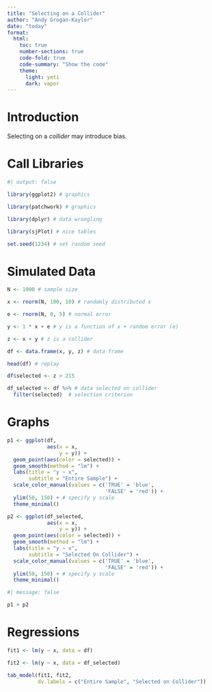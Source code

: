 ```yaml
---
title: "Selecting on a Collider"
author: "Andy Grogan-Kaylor"
date: "today"
format:
  html:
    toc: true
    number-sections: true
    code-fold: true
    code-summary: "Show the code"
    theme:
      light: yeti
      dark: vapor
---
```


# Introduction

Selecting on a *collider* may introduce bias.

# Call Libraries

```r
#| output: false

library(ggplot2) # graphics

library(patchwork) # graphics

library(dplyr) # data wrangling

library(sjPlot) # nice tables

set.seed(1234) # set random seed

```

# Simulated Data

```r

N <- 1000 # sample size

x <- rnorm(N, 100, 10) # randomly distributed x

e <- rnorm(N, 0, 5) # normal error

y <- 1 * x + e # y is a function of x + random error (e)

z <- x + y # z is a collider

df <- data.frame(x, y, z) # data frame

head(df) # replay

```

```r

df$selected <- z > 215

df_selected <- df %>% # data selected on collider
  filter(selected)  # selection criterion

```

# Graphs

```r

p1 <- ggplot(df,
             aes(x = x,
                 y = y)) + 
  geom_point(aes(color = selected)) +
  geom_smooth(method = "lm") +
  labs(title = "y ~ x",
       subtitle = "Entire Sample") +
  scale_color_manual(values = c('TRUE' = 'blue', 
                                'FALSE' = 'red')) +
  ylim(50, 150) + # specify y scale
  theme_minimal()

```

```r

p2 <- ggplot(df_selected,
             aes(x = x,
                 y = y)) + 
  geom_point(aes(color = selected)) +
  geom_smooth(method = "lm") +
  labs(title = "y ~ x",
       subtitle = "Selected On Collider") +
  scale_color_manual(values = c('TRUE' = 'blue', 
                                'FALSE' = 'red')) +
  ylim(50, 150) + # specify y scale
  theme_minimal()

```

```r
#| message: false

p1 + p2

```

# Regressions

```r

fit1 <- lm(y ~ x, data = df)

fit2 <- lm(y ~ x, data = df_selected)

tab_model(fit1, fit2,
          dv.labels = c("Entire Sample", "Selected on Collider"))

```



